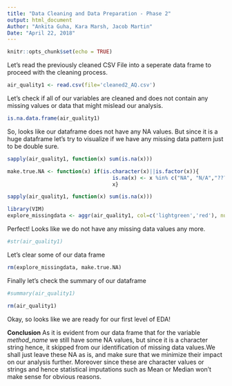 ```yaml
---
title: "Data Cleaning and Data Preparation - Phase 2"
output: html_document
Author: "Ankita Guha, Kara Marsh, Jacob Martin"
Date: "April 22, 2018"
---
```


```r
knitr::opts_chunk$set(echo = TRUE)
```

Let's read the previously cleaned CSV File into a seperate data frame to proceed with the cleaning process. 

```r
air_quality1 <- read.csv(file='cleaned2_AQ.csv')
```

Let's check if all of our variables are cleaned and does not contain any missing values or data that might mislead our analysis.

```r
is.na.data.frame(air_quality1)
```

So, looks like our dataframe does not have any NA values. But since it is a huge dataframe let's try to visualize if we have any missing data pattern just to be double sure. 

```r
sapply(air_quality1, function(x) sum(is.na(x)))
```

```r
make.true.NA <- function(x) if(is.character(x)||is.factor(x)){
                                  is.na(x) <- x %in% c("NA", "N/A","???"); x} else {
                                  x}
```


```r
sapply(air_quality1, function(x) sum(is.na(x)))
```


```r
library(VIM)
explore_missingdata <- aggr(air_quality1, col=c('lightgreen','red'), numbers=TRUE, sortVars=TRUE, labels=names(data),cex.axis=.4, gap=3, ylab=c("Histogram of missing data","Pattern"))
```

Perfect! Looks like we do not have any missing data values any more. 

```r
#str(air_quality1)
```

Let's clear some of our data frame

```r
rm(explore_missingdata, make.true.NA)
```

Finally let's check the summary of our dataframe

```r
#summary(air_quality1)
```

```r
rm(air_quality1)
```


Okay, so looks like we are ready for our first level of EDA!  

**Conclusion**
As it is evident from our data frame that for the variable *method_name* we still have some NA values, but since it is a character string hence, it skipped from our identification of missing data values.We shall just leave these NA as is, and make sure that we minimize their impact on our analysis further. Moreover since these are character values or strings and hence statistical imputations such as Mean or Median won't make sense for obvious reasons. 
